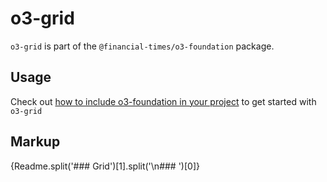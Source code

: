 
<Meta title="Internal/o3-foundation/o3-grid/Readme" />

# o3-grid

`o3-grid` is part of the `@financial-times/o3-foundation` package.

## Usage

Check out [how to include o3-foundation in your project](?path=/docs/internal-o3-foundation-readme--jsx-documentation#usage) to get started with `o3-grid`

## Markup

<Markdown>{Readme.split('### Grid')[1].split('\n### ')[0]}</Markdown>
